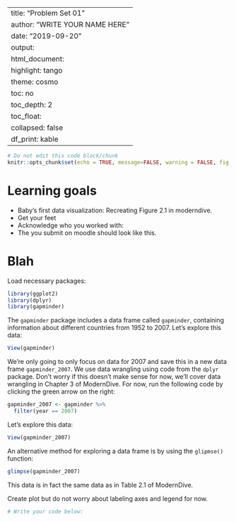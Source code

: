 
---
title: "Problem Set 01"
author: "WRITE YOUR NAME HERE"
date: "2019-09-20"
output:
  html_document:
    highlight: tango
    theme: cosmo
    toc: no
    toc_depth: 2
    toc_float:
      collapsed: false
    df_print: kable
---

```r
# Do not edit this code block/chunk
knitr::opts_chunk$set(echo = TRUE, message=FALSE, warning = FALSE, fig.width = 16/2, fig.height = 9/2)
```

# Learning goals

* Baby's first data visualization: Recreating Figure 2.1 in moderndive.
* Get your feet
* Acknowledge who you worked with:
* The you submit on moodle should look like this.

# Blah

Load necessary packages:

```r
library(ggplot2)
library(dplyr)
library(gapminder)
```

The `gapminder` package includes a data frame called `gapminder`, containing information about different countries from 1952 to 2007. Let's explore this data:

```r
View(gapminder)
```

We're only going to only focus on data for 2007 and save this in a new data frame `gapminder_2007`. We use data wrangling using code from the `dplyr` package. Don't worry if this doesn't make sense for now, we'll cover data wrangling in Chapter 3 of ModernDive. For now, run the following code by clicking the green arrow on the right:

```r
gapminder_2007 <- gapminder %>% 
  filter(year == 2007)
```

Let's explore this data:

```r
View(gapminder_2007)
```

An alternative method for exploring a data frame is by using the `glipmse()` function:

```r
glimpse(gapminder_2007)
```

This data is in fact the same data as in Table 2.1 of ModernDive.

Create plot but do not worry about labeling axes and legend for now. 

```r
# Write your code below:

```

